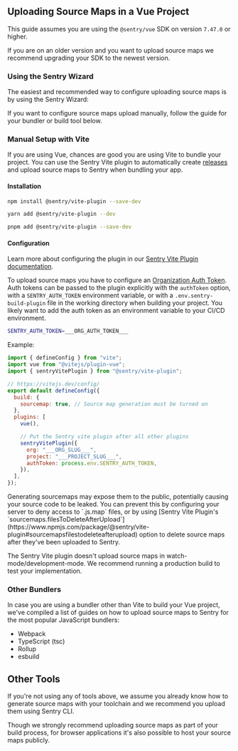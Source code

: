 ## Uploading Source Maps in a Vue Project

<Note>

This guide assumes you are using the `@sentry/vue` SDK on version `7.47.0` or higher.

If you are on an older version and you want to upload source maps we recommend upgrading your SDK to the newest version.

</Note>

### Using the Sentry Wizard

The easiest and recommended way to configure uploading source maps is by using the Sentry Wizard:

<Include name="sourcemaps-wizard-instructions.mdx" />

If you want to configure source maps upload manually, follow the guide for your bundler or build tool below.

### Manual Setup with Vite

If you are using Vue, chances are good you are using Vite to bundle your project.
You can use the Sentry Vite plugin to automatically create [releases](/product/releases/) and upload source maps to Sentry when bundling your app.

#### Installation

```bash {tabTitle:npm}
npm install @sentry/vite-plugin --save-dev
```

```bash {tabTitle:yarn}
yarn add @sentry/vite-plugin --dev
```

```bash {tabTitle:pnpm}
pnpm add @sentry/vite-plugin --save-dev
```

#### Configuration

Learn more about configuring the plugin in our [Sentry Vite Plugin documentation](https://www.npmjs.com/package/@sentry/vite-plugin).

To upload source maps you have to configure an [Organization Auth Token](https://sentry.io/orgredirect/organizations/:orgslug/settings/auth-tokens/).
Auth tokens can be passed to the plugin explicitly with the `authToken` option, with a `SENTRY_AUTH_TOKEN` environment variable, or with a `.env.sentry-build-plugin` file in the working directory when building your project.
You likely want to add the auth token as an environment variable to your CI/CD environment.

<OrgAuthTokenNote />

```bash {filename:.env.sentry-build-plugin}
SENTRY_AUTH_TOKEN=___ORG_AUTH_TOKEN___
```

Example:


```javascript {filename:vite.config.js}
import { defineConfig } from "vite";
import vue from "@vitejs/plugin-vue";
import { sentryVitePlugin } from "@sentry/vite-plugin";

// https://vitejs.dev/config/
export default defineConfig({
  build: {
    sourcemap: true, // Source map generation must be turned on
  },
  plugins: [
    vue(),

    // Put the Sentry vite plugin after all other plugins
    sentryVitePlugin({
      org: "___ORG_SLUG___",
      project: "___PROJECT_SLUG___",
      authToken: process.env.SENTRY_AUTH_TOKEN,
    }),
  ],
});
```

<Alert>
  Generating sourcemaps may expose them to the public, potentially causing your
  source code to be leaked. You can prevent this by configuring your server to deny access to `.js.map` files, or by
  using [Sentry Vite Plugin's
  `sourcemaps.filesToDeleteAfterUpload`](https://www.npmjs.com/package/@sentry/vite-plugin#sourcemapsfilestodeleteafterupload)
  option to delete source maps after they've been uploaded to Sentry.
</Alert>

<Note>

The Sentry Vite plugin doesn't upload source maps in watch-mode/development-mode.
We recommend running a production build to test your implementation.

</Note>

### Other Bundlers

In case you are using a bundler other than Vite to build your Vue project, we've compiled a list of guides on how to upload source maps to Sentry for the most popular JavaScript bundlers:

- <PlatformLink to="/sourcemaps/uploading/webpack/">Webpack</PlatformLink>
- <PlatformLink to="/sourcemaps/uploading/typescript/">
    TypeScript (tsc)
  </PlatformLink>
- <PlatformLink to="/sourcemaps/uploading/rollup/">Rollup</PlatformLink>
- <PlatformLink to="/sourcemaps/uploading/esbuild/">esbuild</PlatformLink>

## Other Tools

If you're not using any of tools above, we assume you already know how to generate source maps with your toolchain and we recommend you upload them using <PlatformLink to="/sourcemaps/uploading/cli/">Sentry CLI</PlatformLink>.

<Note>

Though we strongly recommend uploading source maps as part of your build process, for browser applications it's also possible to <PlatformLink to="/sourcemaps/uploading/hosting-publicly/">host your source maps publicly</PlatformLink>.

</Note>
